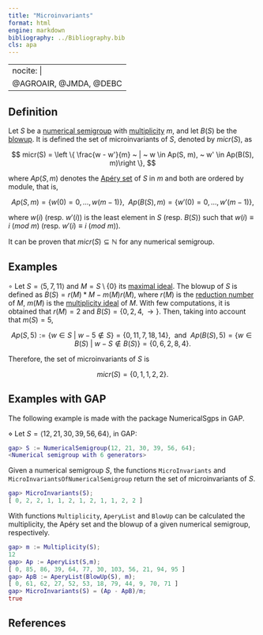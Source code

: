 ```yaml
---
title: "Microinvariants"
format: html
engine: markdown
bibliography: ../Bibliography.bib
cls: apa
---
```


---
nocite: |
  @AGROAIR, @JMDA, @DEBC
---

<!-- On_the_deep_structure_of_the_blowing-up_of_curve_s // Associated_graded_rings_of_one-dimensional_analytically-->

## Definition

Let $S$ be a [numerical semigroup](../Basic-concepts/Numerical-semigroup.qmd) with [multiplicity](../Basic-concepts/Multiplicity.qmd) $m$, and let $B(S)$ be the [blowup](Blowup.qmd). It is defined the set of microinvariants of $S$, denoted by $micr(S)$, as

$$
micr(S) = \left \{ \frac{w - w'}{m} ~ | ~ w \in Ap(S, m), ~ w' \in Ap(B(S), m)\right \},
$$

where $Ap(S, m)$ denotes the [Apéry set](../Basic-concepts/Apery-set.qmd) of $S$ in $m$ and both are ordered by module, that is,

$$
Ap(S, m) = \{w(0) = 0, \ldots, w(m-1)\}, ~~ Ap(B(S), m) = \{w'(0) = 0, \ldots, w'(m-1)\},
$$

where $w(i)$ (resp. $w'(i)$) is the least element in $S$ (resp. $B(S)$) such that $w(i) \equiv i ~ (mod ~ m)$ (resp. $w'(i) \equiv i ~ (mod ~ m)$).

It can be proven that $micr(S) \subseteq \mathbb{N}$ for any numerical semigroup.

## Examples

$\circ$ Let $S = \langle 5, 7, 11 \rangle$ and $M = S \setminus \{0\}$ its [maximal ideal](Maximal-ideal.qmd). The blowup of $S$ is defined as $B(S) = r(M)*M - m(M)r(M)$, where $r(M)$ is the [reduction number](Reduction-number.qmd) of $M$, $m(M)$ is the [multiplicity ideal](Multiplicity-ideal.qmd) of $M$. With few computations, it is obtained that $r(M) = 2$ and $B(S) = \{0, 2, 4, \rightarrow\}$. Then, taking into account that $m(S) = 5$,

$$
Ap(S, 5) := \{w \in S ~ | ~ w - 5 \not \in S \} = \{0, 11, 7, 18, 14\}, ~~ \text{and} ~~ Ap(B(S), 5) = \{w \in B(S) ~ | ~ w - S \not \in B(S)\} = \{0, 6, 2, 8, 4\}.
$$

Therefore, the set of microinvariants of $S$ is

$$
micr(S) = \{0, 1, 1, 2, 2\}.
$$

## Examples with GAP

The following example is made with the package NumericalSgps in GAP.

$\diamond$ Let $S = \langle 12, 21, 30, 39, 56, 64 \rangle$, in GAP:

``` gap
gap> S := NumericalSemigroup(12, 21, 30, 39, 56, 64);
<Numerical semigroup with 6 generators>
```

Given a numerical semigroup $S$, the functions `MicroInvariants` and `MicroInvariantsOfNumericalSemigroup` return the set of microinvariants of $S$.

``` gap
gap> MicroInvariants(S);
[ 0, 2, 2, 1, 1, 2, 1, 2, 1, 1, 2, 2 ]
```

With functions `Multiplicity`, `AperyList` and `BlowUp` can be calculated the multiplicity, the Apéry set and the blowup of a given numerical semigroup, respectively.

``` gap
gap> m := Multiplicity(S);
12
gap> Ap := AperyList(S,m);
[ 0, 85, 86, 39, 64, 77, 30, 103, 56, 21, 94, 95 ]
gap> ApB := AperyList(BlowUp(S), m);
[ 0, 61, 62, 27, 52, 53, 18, 79, 44, 9, 70, 71 ]
gap> MicroInvariants(S) = (Ap - ApB)/m;
true
```

## References

::: {#refs}

:::
